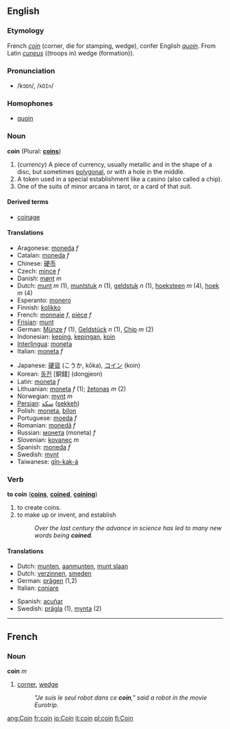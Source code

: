 ==English==
===Etymology===
French ''[[coin#French|coin]]'' (corner, die for stamping, wedge), confer English ''[[quoin]]''. From Latin ''[[cuneus]]'' ((troops in) wedge (formation)).
===Pronunciation===
*/kɔɪn/, /<tt>kOIn</tt>/
===Homophones===
*[[quoin]]

=== Noun ===
'''coin''' (Plural: '''[[coins]]''')

# (''currency'') A piece of currency, usually metallic and in the shape of a disc, but sometimes [[polygonal]], or with a hole in the middle.
# A token used in a special establishment like a casino (also called a chip).
# One of the suits of minor arcana in tarot, or a card of that suit.

====Derived terms====
*[[coinage]]

====Translations====
{{top}}
*Aragonese: [[moneda]] ''f''
*Catalan: [[moneda]] ''f''
*Chinese: [[硬币]]
*Czech: [[mince]] ''f''
*Danish: [[mønt]] ''m''
*Dutch: [[munt]] ''m'' (1), [[muntstuk]] ''n'' (1), [[geldstuk]] ''n'' (1), [[hoeksteen]] ''m'' (4), [[hoek]] ''m'' (4)
*Esperanto: [[monero]]
*Finnish: [[kolikko]]
*French: [[monnaie]] ''f'', [[pièce]] ''f''
*[[Frisian]]: [[munt]]
*German: [[Münze]] ''f'' (1), [[Geldstück]] ''n'' (1), [[Chip]] ''m'' (2)
*Indonesian: [[keping]], [[keping|kepingan]], [[koin]]
*[[Interlingua]]: [[moneta]]
*Italian: [[moneta]] ''f''
{{mid}}
*Japanese: [[硬貨]] (こうか, kōka), [[コイン]] (koin)
*Korean: [[동전]] [銅錢] (dongjeon)
*Latin: [[moneta]] ''f''
*Lithuanian: [[moneta]] ''f'' (1); [[žetonas]] ''m'' (2)
*Norwegian: [[mynt]] ''m''
*[[Persian]]: [[سکه]] ([[sekkeh]])
*Polish: [[moneta]], [[bilon]]
*Portuguese: [[moeda]] ''f''
*Romanian: [[monedă]] ''f''
*Russian: [[монета]] (moneta) ''f''
*Slovenian: [[kovanec]] ''m''
*Spanish: [[moneda]] ''f''
*Swedish: [[mynt]]
*Taiwanese: [[gîn-kak-á]]
{{bottom}}

===Verb===
'''to coin''' ('''[[coins]]''', '''[[coined]]''', '''[[coining]]''')

# to create coins.
# to make up or invent, and establish
#:''Over the last century the advance in science has led to many new words being '''coined'''.''

====Translations====
{{top}}
*Dutch: [[munten]], [[aanmunten]], [[munt slaan]]
*Dutch: [[verzinnen]], [[smeden]]
*German: [[prägen]] (1,2)
*Italian: [[coniare]]
{{mid}}
*Spanish: [[acuñar]]
*Swedish: [[prägla]] (1), [[mynta]] (2)
{{bottom}}

----

==French==
===Noun===
'''coin''' ''m''
# [[corner]], [[wedge]]
#:''"Je suis le seul robot dans ce '''coin'''," said a robot in the movie Eurotrip.''

[[ang:Coin]]
[[fr:coin]]
[[io:Coin]]
[[it:coin]]
[[pl:coin]]
[[fi:Coin]]